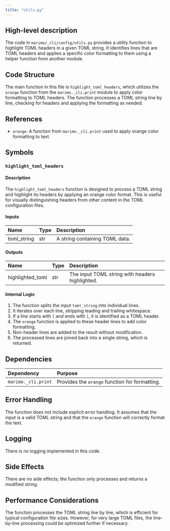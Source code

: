 ```yaml
---
title: "utils.py"
---
```


## High-level description
The code in `marimo/_cli/config/utils.py` provides a utility function to highlight TOML headers in a given TOML string. It identifies lines that are TOML headers and applies a specific color formatting to them using a helper function from another module.

## Code Structure
The main function in this file is `highlight_toml_headers`, which utilizes the `orange` function from the `marimo._cli.print` module to apply color formatting to TOML headers. The function processes a TOML string line by line, checking for headers and applying the formatting as needed.

## References
- `orange`: A function from `marimo._cli.print` used to apply orange color formatting to text.

## Symbols

### `highlight_toml_headers`
#### Description
The `highlight_toml_headers` function is designed to process a TOML string and highlight its headers by applying an orange color format. This is useful for visually distinguishing headers from other content in the TOML configuration files.

#### Inputs
| Name        | Type   | Description                  |
|:------------|:-------|:-----------------------------|
| toml_string | str    | A string containing TOML data.|

#### Outputs
| Name              | Type   | Description                                      |
|:------------------|:-------|:-------------------------------------------------|
| highlighted_toml  | str    | The input TOML string with headers highlighted.  |

#### Internal Logic
1. The function splits the input `toml_string` into individual lines.
2. It iterates over each line, stripping leading and trailing whitespace.
3. If a line starts with `[` and ends with `]`, it is identified as a TOML header.
4. The `orange` function is applied to these header lines to add color formatting.
5. Non-header lines are added to the result without modification.
6. The processed lines are joined back into a single string, which is returned.

## Dependencies
| Dependency          | Purpose                                      |
|:--------------------|:---------------------------------------------|
| `marimo._cli.print` | Provides the `orange` function for formatting.|

## Error Handling
The function does not include explicit error handling. It assumes that the input is a valid TOML string and that the `orange` function will correctly format the text.

## Logging
There is no logging implemented in this code.

## Side Effects
There are no side effects; the function only processes and returns a modified string.

## Performance Considerations
The function processes the TOML string line by line, which is efficient for typical configuration file sizes. However, for very large TOML files, the line-by-line processing could be optimized further if necessary.
